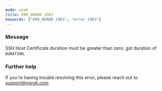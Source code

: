 ```yaml
---
mode: wide
title: ERR_NGROK_1963
keywords: ["ERR_NGROK_1963", "error 1963"]
---
```


### Message

SSH Host Certificate duration must be greater than zero; got duration of `DURATION`.

### Further help

If you're having trouble resolving this error, please reach out to [support@ngrok.com](mailto:support@ngrok.com?subject=Help%20with%20ERR_NGROK_1963)
